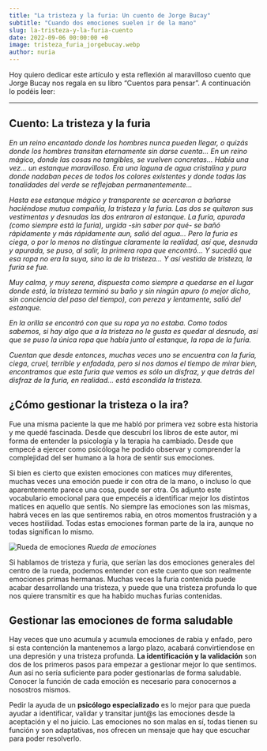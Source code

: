 ```yaml
---
title: "La tristeza y la furia: Un cuento de Jorge Bucay"
subtitle: "Cuando dos emociones suelen ir de la mano"
slug: la-tristeza-y-la-furia-cuento
date: 2022-09-06 00:00:00 +0
image: tristeza_furia_jorgebucay.webp
author: nuria
---
```


Hoy quiero dedicar este artículo y esta reflexión al maravilloso cuento que Jorge Bucay nos regala en su libro “Cuentos para pensar”. A continuación lo podéis leer:

---

## Cuento: La tristeza y la furia

_En un reino encantado donde los hombres nunca pueden llegar, o quizás donde los hombres transitan eternamente sin darse cuenta...
En un reino mágico, donde las cosas no tangibles, se vuelven concretas...
Había una vez... un estanque maravilloso.
Era una laguna de agua cristalina y pura donde nadaban peces de todos los colores existentes y donde todas las tonalidades del verde se reflejaban permanentemente..._

_Hasta ese estanque mágico y transparente se acercaron a bañarse haciéndose mutua compañía, la tristeza y la furia.
Las dos se quitaron sus vestimentas y desnudas las dos entraron al estanque.
La furia, apurada (como siempre está la furia), urgida -sin saber por qué- se bañó rápidamente y más rápidamente aun, salió del agua...
Pero la furia es ciega, o por lo menos no distingue claramente la realidad, así que, desnuda y apurada, se puso, al salir, la primera ropa que encontró...
Y sucedió que esa ropa no era la suya, sino la de la tristeza...
Y así vestida de tristeza, la furia se fue._

_Muy calma, y muy serena, dispuesta como siempre a quedarse en el lugar donde está, la tristeza terminó su baño y sin ningún apuro (o mejor dicho, sin conciencia del paso del tiempo), con pereza y lentamente, salió del estanque._

_En la orilla se encontró con que su ropa ya no estaba.
Como todos sabemos, si hay algo que a la tristeza no le gusta es quedar al desnudo, así que se puso la única ropa que había junto al estanque, la ropa de la furia._

_Cuentan que desde entonces, muchas veces uno se encuentra con la furia, ciega, cruel, terrible y enfadada, pero si nos damos el tiempo de mirar bien, encontramos que esta furia que vemos es sólo un disfraz, y que detrás del disfraz de la furia, en realidad... está escondida la tristeza._

## ¿Cómo gestionar la tristeza o la ira?

Fue una misma paciente la que me habló por primera vez sobre esta historia y me quedé fascinada. Desde que descubrí los libros de este autor, mi forma de entender la psicología y la terapia ha cambiado. Desde que empecé a ejercer como psicóloga he podido observar y comprender la complejidad del ser humano a la hora de sentir sus emociones.

Si bien es cierto que existen emociones con matices muy diferentes, muchas veces una emoción puede ir con otra de la mano, o incluso lo que aparentemente parece una cosa, puede ser otra. Os adjunto este vocabulario emocional para que empecéis a identificar mejor los distintos matices en aquello que sentís. No siempre las emociones son las mismas, habrá veces en las que sentiremos rabia, en otros momentos frustración y a veces hostilidad. Todas estas emociones forman parte de la ira, aunque no todas significan lo mismo.

![Rueda de emociones ](Rueda-de-las-emociones-ninos.webp)
_Rueda de emociones_

Si hablamos de tristeza y furia, que serían las dos emociones generales del centro de la rueda, podemos entender con este cuento que son realmente emociones primas hermanas. Muchas veces la furia contenida puede acabar desarrollando una tristeza, y puede que una tristeza profunda lo que nos quiere transmitir es que ha habido muchas furias contenidas.

## Gestionar las emociones de forma saludable

Hay veces que uno acumula y acumula emociones de rabia y enfado, pero si esta contención la mantenemos a largo plazo, acabará convirtiendose en una depresión y una tristeza profunda. **La identificación y la validación** son dos de los primeros pasos para empezar a gestionar mejor lo que sentimos. Aun así no sería suficiente para poder gestionarlas de forma saludable. Conocer la función de cada emoción es necesario para conocernos a nosostros mismos.

Pedir la ayuda de un **psicólogo especializado** es lo mejor para que pueda ayudar a identificar, validar y transitar junt@s las emociones desde la aceptación y el no juicio. Las emociones no son malas en sí, todas tienen su función y son adaptativas, nos ofrecen un mensaje que hay que escuchar para poder resolverlo.
